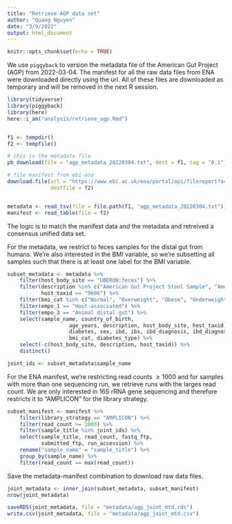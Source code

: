 ```yaml
---
title: "Retrieve AGP data set"
author: "Quang Nguyen"
date: "3/9/2022"
output: html_document
---
```


```r
knitr::opts_chunk$set(echo = TRUE)
```

We use `piggyback` to version the metadata file of the American Gut Project (AGP) from 2022-03-04. The manifest for all the raw data files from ENA were downloaded directly using the url. All of these files are downloaded as temporary and will be removed in the next R session.  

```r
library(tidyverse)
library(piggyback)
library(here)
here::i_am("analysis/retrieve_agp.Rmd")


f1 <- tempdir()
f2 <- tempfile()

# this is the metadata file  
pb_download(file = "agp_metadata_20220304.txt", dest = f1, tag = "0.1")

# file manifest from ebi-ena
download.file(url = "https://www.ebi.ac.uk/ena/portal/api/filereport?accession=PRJEB11419&result=read_run&fields=study_accession,sample_accession,run_accession,library_layout,library_strategy,library_source,read_count,fastq_ftp,submitted_ftp,sample_title&format=tsv&download=true&limit=0", 
              destfile = f2)


metadata <- read_tsv(file = file.path(f1, "agp_metadata_20220304.txt"))
manifest <- read_table(file = f2)
```

The logic is to match the manifest data and the metadata and retreived a consensus unified data set.  

For the metadata, we restrict to feces samples for the distal gut from humans. We're also interested in the BMI variable, so we're subsetting all samples such that there is at least one label for the BMI variable.  

```r
subset_metadata <- metadata %>% 
    filter(host_body_site == "UBERON:feces") %>% 
    filter(description %in% c("American Gut Project Stool Sample", "American Gut Project Stool sample"), 
           host_taxid == "9606") %>% 
    filter(bmi_cat %in% c("Normal", "Overweight", "Obese", "Underweight")) %>% 
    filter(empo_1 == "Host-associated") %>% 
    filter(empo_3 == "Animal distal gut") %>% 
    select(sample_name, country_of_birth, 
                    age_years, description, host_body_site, host_taxid, 
                    diabetes, sex, ibd, ibs, ibd_diagnosis, ibd_diagnosis_refined, 
                    bmi_cat, diabetes_type) %>% 
    select(-c(host_body_site, description, host_taxid)) %>% 
    distinct()

joint_ids <- subset_metadata$sample_name
```

For the ENA manifest, we're restricting read counts $\geq 1000$ and for samples with more than one sequencing run, we retrieve runs with the larges read count. We are only interested in 16S rRNA gene sequencing and therefore restricts it to "AMPLICON" for the library strategy.   

```r
subset_manifest <- manifest %>% 
    filter(library_strategy == "AMPLICON") %>% 
    filter(read_count >= 1000) %>% 
    filter(sample_title %in% joint_ids) %>% 
    select(sample_title, read_count, fastq_ftp, 
           submitted_ftp, run_accession) %>% 
    rename("sample_name" = "sample_title") %>% 
    group_by(sample_name) %>%
    filter(read_count == max(read_count))
```

Save the metadata-manifest combination to download raw data files.  

```r
joint_metadata <- inner_join(subset_metadata, subset_manifest)
nrow(joint_metadata)

saveRDS(joint_metadata, file = "metadata/agp_joint_mtd.rds")
write.csv(joint_metadata, file = "metadata/agp_joint_mtd.csv")
```

